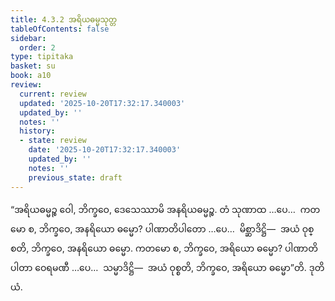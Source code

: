 ```yaml
---
title: 4.3.2 အရိယဓမ္မသုတ္တ
tableOfContents: false
sidebar:
  order: 2
type: tipitaka
basket: su
book: a10
review:
  current: review
  updated: '2025-10-20T17:32:17.340003'
  updated_by: ''
  notes: ''
  history:
  - state: review
    date: '2025-10-20T17:32:17.340003'
    updated_by: ''
    notes: ''
    previous_state: draft
---
```



<DynamicBreadcrumb />


<ReviewStatus review={frontmatter.review} showDetails={true} />

<HypothesisAnnotation frontmatter={frontmatter} />

<Division number="179" book="a10" e="ch" v="17" p="482">

<Paragraph number="1324" book="a10">
“အရိယဓမ္မဉ္စ ဝေါ, ဘိက္ခဝေ, ဒေသေဿာမိ အနရိယဓမ္မဉ္စ. တံ သုဏာထ …ပေ…  ကတမော စ, ဘိက္ခဝေ, အနရိယော ဓမ္မော? ပါဏာတိပါတော …ပေ…  မိစ္ဆာဒိဋ္ဌိ—  အယံ ဝုစ္စတိ, ဘိက္ခဝေ, အနရိယော ဓမ္မော.
</Paragraph>

<Paragraph number="1325" book="a10">
ကတမော စ, ဘိက္ခဝေ, အရိယော ဓမ္မော? ပါဏာတိပါတာ ဝေရမဏီ …ပေ…  သမ္မာဒိဋ္ဌိ—  အယံ ဝုစ္စတိ, ဘိက္ခဝေ, အရိယော ဓမ္မော”တိ.

</Paragraph>
</Division>

<Paragraph number="1326" type="center" book="a10">
ဒုတိယံ.
</Paragraph>